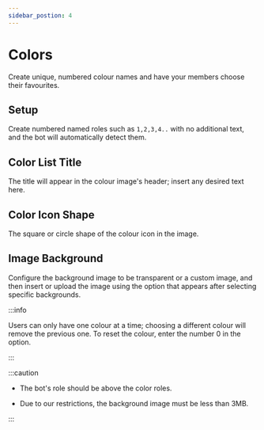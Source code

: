 ```yaml
---
sidebar_postion: 4
---
```


# Colors

Create unique, numbered colour names and have your members choose their favourites.

## Setup 

Create numbered named roles such as `1,2,3,4..` with no additional text, and the bot will automatically detect them.

## Color List Title 

The title will appear in the colour image's header; insert any desired text here.

## Color Icon Shape

The square or circle shape of the colour icon in the image.

## Image Background

Configure the background image to be transparent or a custom image, and then insert or upload the image using the option that appears after selecting specific backgrounds.

:::info

Users can only have one colour at a time; choosing a different colour will remove the previous one. To reset the colour, enter the number 0 in the option.

:::

:::caution

- The bot's role should be above the color roles.

- Due to our restrictions, the background image must be less than 3MB.

:::
